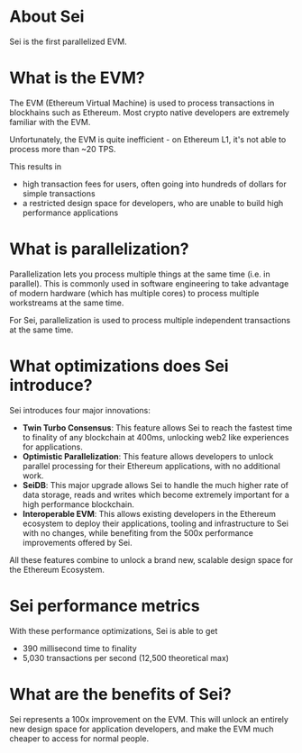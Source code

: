
# About Sei

Sei is the first parallelized EVM.

<ImageWithCaption img={v2BannerImg} alt="Sei V2 Banner" />

# What is the EVM?

The EVM (Ethereum Virtual Machine) is used to process transactions in blockhains such as Ethereum. Most crypto native developers are extremely familiar with the EVM.

Unfortunately, the EVM is quite inefficient - on Ethereum L1, it's not able to process more than ~20 TPS.

This results in

- high transaction fees for users, often going into hundreds of dollars for simple transactions
- a restricted design space for developers, who are unable to build high performance applications

# What is parallelization?

Parallelization lets you process multiple things at the same time (i.e. in parallel). This is commonly used in software engineering to take advantage of modern hardware (which has multiple cores) to process multiple workstreams at the same time.

For Sei, parallelization is used to process multiple independent transactions at the same time.

# What optimizations does Sei introduce?

Sei introduces four major innovations:

- **Twin Turbo Consensus**: This feature allows Sei to reach the fastest time to finality of any blockchain at 400ms, unlocking web2 like experiences for applications.
- **Optimistic Parallelization**: This feature allows developers to unlock parallel processing for their Ethereum applications, with no additional work.
- **SeiDB**: This major upgrade allows Sei to handle the much higher rate of data storage, reads and writes which become extremely important for a high performance blockchain.
- **Interoperable EVM**: This allows existing developers in the Ethereum ecosystem to deploy their applications, tooling and infrastructure to Sei with no changes, while benefiting from the 500x performance improvements offered by Sei.

All these features combine to unlock a brand new, scalable design space for the Ethereum Ecosystem.

# Sei performance metrics

With these performance optimizations, Sei is able to get

- 390 millisecond time to finality
- 5,030 transactions per second (12,500 theoretical max)

# What are the benefits of Sei?

Sei represents a 100x improvement on the EVM. This will unlock an entirely new design space for application developers, and make the EVM much cheaper to access for normal people.
